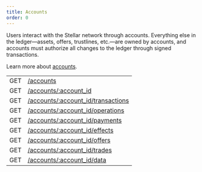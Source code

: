 ```yaml
---
title: Accounts
order: 0
---
```



Users interact with the Stellar network through accounts. Everything else in the ledger—assets, offers, trustlines, etc.—are owned by accounts, and accounts must authorize all changes to the ledger through signed transactions.

Learn more about [accounts](../../../../../docs/learn/glossary/#account).

<EndpointsTable title="Endpoints">

|     |                                                          |
| --- | -------------------------------------------------------- |
| GET | [/accounts](../list-all-accounts.api.mdx)                                  |
| GET | [/accounts/:account_id](../retrieve-an-account.api.mdx)                    |
| GET | [/accounts/:account_id/transactions](../get-transactions-by-account-id.api.mdx) |
| GET | [/accounts/:account_id/operations](../get-operations-by-account-id.api.mdx)     |
| GET | [/accounts/:account_id/payments](../get-payments-by-account-id.api.mdx)         |
| GET | [/accounts/:account_id/effects](../get-effects-by-account-id.api.mdx)           |
| GET | [/accounts/:account_id/offers](../get-offers-by-account-id.api.mdx)             |
| GET | [/accounts/:account_id/trades](../get-trades-by-account-id.api.mdx)             |
| GET | [/accounts/:account_id/data](../get-data-by-account-id.api.mdx)                 |

</EndpointsTable>
